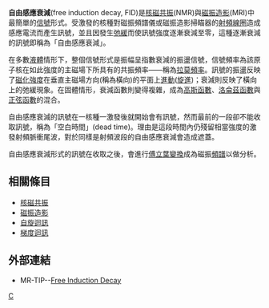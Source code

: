 {{noteTA
|1=zh-hans:自旋回波; zh-hant:自旋迴訊;
|2=zh-hans:回波; zh-hant:迴訊;
|3=zh-hans:信号; zh-hant:訊號;
|4=zh-hans:驰豫; zh-hant:弛緩;
|5=zh-hans:磁共振成像; zh-hant:磁振造影;
|6=zh-hans:磁共振; zh-hant:磁振;
}}

'''自由感應衰減'''(free induction decay, FID)是[[核磁共振|核磁共振]](NMR)與[[磁振造影|磁振造影]](MRI)中最簡單的[[信號|信號]]形式。受激發的核種對磁振頻譜儀或磁振造影掃瞄器的[[射頻|射頻]][[電磁線圈|線圈]]造成感應電流而產生訊號，並且因發生[[弛緩_(核磁共振)|弛緩]]而使訊號強度逐漸衰減至零，這種逐漸衰減的訊號即稱為「自由感應衰減」。

在多數[[液體|液體]]情形下，整個信號形式是振幅呈指數衰減的振盪信號，信號頻率為該原子核在如此強度的主磁場下所具有的共振頻率——稱為[[拉莫頻率|拉莫頻率]]。訊號的振盪反映了[[磁化強度|磁化強度]]在垂直主磁場方向(稱為橫向)的平面上[[進動|進動]]([[旋進|旋進]])；衰減則反映了橫向上的弛緩現象。在固體情形，衰減函數則變得複雜，成為[[高斯函數|高斯函數]]、[[洛侖茲函數|洛侖茲函數]]與[[正弦函數|正弦函數]]的混合。

自由感應衰減的訊號在一核種一激發後就開始會有訊號，然而最前的一段卻不能收取訊號，稱為「空白時間」(dead time)。理由是這段時間內仍殘留相當強度的激發射頻脈衝尾波，對於同樣是射頻波段的自由感應衰減會造成遮蓋。

自由感應衰減形式的訊號在收取之後，會進行[[傅立葉變換|傅立葉變換]]成為磁振[[頻譜|頻譜]]以做分析。

== 相關條目 ==
* [[核磁共振|核磁共振]]
* [[磁振造影|磁振造影]]
* [[自旋迴訊|自旋迴訊]]
* [[梯度迴訊|梯度迴訊]]

== 外部連結 ==
* {{en}}MR-TIP--[http://www.mr-tip.com/serv1.php?type=db1&dbs=Free%20Induction%20Decay Free Induction Decay]

{{物理小作品}}

[[Category:磁共振|C]]